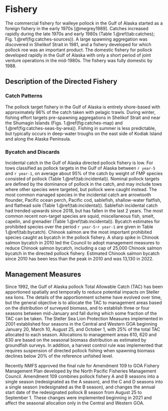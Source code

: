# Fishery 
The commercial fishery for walleye pollock in the Gulf of Alaska
started as a foreign fishery in the early 1970s
[@megrey1989]. Catches increased rapidly during the late 1970s
and early 1980s (Table 1.\@ref(tab:catches);
Fig. 1.\@ref(fig:catches-sources)). A large spawning aggregation
was discovered in Shelikof Strait in 1981, and a fishery
developed for which pollock roe was an important product. The
domestic fishery for pollock developed rapidly in the Gulf of
Alaska with only a short period of joint venture operations in
the mid-1980s. The fishery was fully domestic by 1988.

## Description of the Directed Fishery
### Catch Patterns

The pollock target fishery in the Gulf of Alaska is entirely
shore-based with approximately 96% of the catch taken with
pelagic trawls. During winter, fishing effort targets
pre-spawning aggregations in Shelikof Strait and near the
Shumagin Islands (Figs. 1.\@ref(fig:catches-map) and
1.\@ref(fig:catches-seas-by-area)). Fishing in summer is less
predictable, but typically occurs in deep-water troughs on the
east side of Kodiak Island and along the Alaska Peninsula.

### Bycatch and Discards
Incidental catch in the Gulf of Alaska directed pollock fishery
is low. For tows classified as pollock targets in the Gulf of
Alaska between `r year-5` and `r year-1`, on average about 95% of
the catch by weight of FMP species consisted of pollock (Table
1.\@ref(tab:incidental)). Nominal pollock targets are defined by
the dominance of pollock in the catch, and may include tows where
other species were targeted, but pollock were caught instead. The
most common managed species in the incidental catch are
arrowtooth flounder, Pacific ocean perch, Pacific cod, sablefish,
shallow-water flatfish, and flathead sole (Table
1.\@ref(tab:incidental)). Sablefish incidental catch had trended
upwards since 2018, but has fallen in the last 2 years. The most
common recent non-target species are squid, miscellaneous fish,
smelt, capelin, and grenadier (Table
1.\@ref(tab:incidental)). Bycatch estimates for prohibited
species over the period `r year-5`-`r year-1` are given in Table
1.\@ref(tab:bycatch). Chinook salmon are the most important
prohibited species caught as bycatch in the pollock fishery. A
sharp spike in Chinook salmon bycatch in 2010 led the Council to
adopt management measures to reduce Chinook salmon bycatch,
including a cap of 25,000 Chinook salmon bycatch in the directed
pollock fishery. Estimated Chinook salmon bycatch since 2010 has
been less than the peak in 2010 and was 13,130 in 2022.

## Management Measures 

Since 1992, the Gulf of Alaska pollock Total Allowable Catch
(TAC) has been apportioned spatially and temporally to reduce
potential impacts on Steller sea lions. The details of the
apportionment scheme have evolved over time, but the general
objective is to allocate the TAC to management areas based on the
distribution of surveyed biomass, and to establish three or four
seasons between mid-January and fall during which some fraction
of the TAC can be taken. The Steller Sea Lion Protection Measures
implemented in 2001 established four seasons in the Central and
Western GOA beginning January 20, March 10, August 25, and
October 1, with 25% of the total TAC allocated to each
season. Allocations to management areas 610, 620 and 630 are
based on the seasonal biomass distribution as estimated by
groundfish surveys. In addition, a harvest control rule was
implemented that requires suspension of directed pollock fishing
when spawning biomass declines below 20% of the reference
unfished level.

Recently NMFS approved the final rule for Amendment 109 to GOA
Fishery Management Plan developed by the North Pacific Fisheries
Management Council. Amendment 109 combines pollock fishery A and
B seasons into a single season (redesignated as the A season),
and the C and D seasons into a single season (redesignated as the
B season), and changes the annual start date of the redesignated
pollock B season from August 25 to September 1. These changes
were implemented beginning in 2021 and affect the seasonal
allocation only in the Central and Western GOA.
